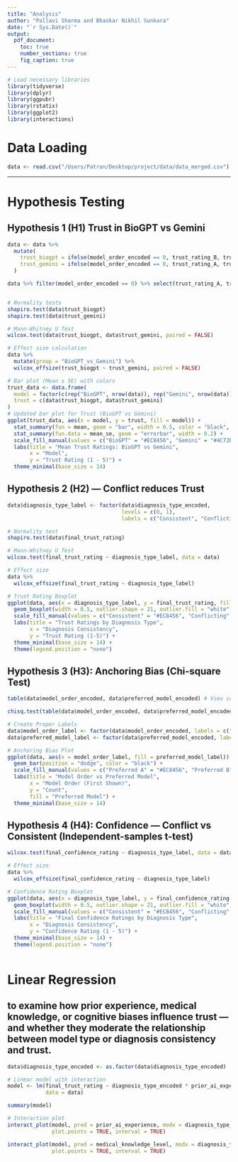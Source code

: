 ```yaml
---
title: "Analysis"
author: "Pallavi Sharma and Bhaskar Nikhil Sunkara"
date: "`r Sys.Date()`"
output:
  pdf_document:
    toc: true
    number_sections: true
    fig_caption: true
---
```


```r
# Load necessary libraries
library(tidyverse) 
library(dplyr)
library(ggpubr)    
library(rstatix)
library(ggplot2)
library(interactions)
```

# Data Loading

```r
data <- read.csv("/Users/Patron/Desktop/project/data/data_merged.csv") 
```


---
# Hypothesis Testing

## Hypothesis 1 (H1) Trust in BioGPT vs Gemini

```r
data <- data %>%
  mutate(
    trust_biogpt = ifelse(model_order_encoded == 0, trust_rating_B, trust_rating_A),
    trust_gemini = ifelse(model_order_encoded == 0, trust_rating_A, trust_rating_B)
  )

data %>% filter(model_order_encoded == 0) %>% select(trust_rating_A, trust_rating_B)


# Normality tests
shapiro.test(data$trust_biogpt)
shapiro.test(data$trust_gemini)

# Mann-Whitney U Test
wilcox.test(data$trust_biogpt, data$trust_gemini, paired = FALSE)

# Effect size calculation
data %>%
  mutate(group = "BioGPT_vs_Gemini") %>%
  wilcox_effsize(trust_biogpt ~ trust_gemini, paired = FALSE)

# Bar plot (Mean ± SE) with colors
trust_data <- data.frame(
  model = factor(c(rep("BioGPT", nrow(data)), rep("Gemini", nrow(data)))),
  trust = c(data$trust_biogpt, data$trust_gemini)
)
# Updated bar plot for Trust (BioGPT vs Gemini)
ggplot(trust_data, aes(x = model, y = trust, fill = model)) +
  stat_summary(fun = mean, geom = "bar", width = 0.5, color = "black", alpha = 0.8) +
  stat_summary(fun.data = mean_se, geom = "errorbar", width = 0.2) +
  scale_fill_manual(values = c("BioGPT" = "#EC8456", "Gemini" = "#4C72B0")) +
  labs(title = "Mean Trust Ratings: BioGPT vs Gemini",
       x = "Model",
       y = "Trust Rating (1 - 5)") +
  theme_minimal(base_size = 14)

```


## Hypothesis 2 (H2) — Conflict reduces Trust

```r
data$diagnosis_type_label <- factor(data$diagnosis_type_encoded, 
                                    levels = c(0, 1), 
                                    labels = c("Consistent", "Conflicting"))

# Normality test
shapiro.test(data$final_trust_rating)

# Mann-Whitney U Test
wilcox.test(final_trust_rating ~ diagnosis_type_label, data = data)

# Effect size
data %>%
  wilcox_effsize(final_trust_rating ~ diagnosis_type_label)

# Trust Rating Boxplot
ggplot(data, aes(x = diagnosis_type_label, y = final_trust_rating, fill = diagnosis_type_label)) +
  geom_boxplot(width = 0.5, outlier.shape = 21, outlier.fill = "white", outlier.color = "black") +
  scale_fill_manual(values = c("Consistent" = "#EC8456", "Conflicting" = "#4C72B0")) +
  labs(title = "Trust Ratings by Diagnosis Type",
       x = "Diagnosis Consistency",
       y = "Trust Rating (1-5)") +
  theme_minimal(base_size = 14) +
  theme(legend.position = "none")
```


## Hypothesis 3 (H3): Anchoring Bias (Chi-square Test)

```r
table(data$model_order_encoded, data$preferred_model_encoded) # View contingency table

chisq.test(table(data$model_order_encoded, data$preferred_model_encoded))

# Create Proper Labels
data$model_order_label <- factor(data$model_order_encoded, labels = c("Model A First", "Model B First"))
data$preferred_model_label <- factor(data$preferred_model_encoded, labels = c("Preferred A", "Preferred B"))

# Anchoring Bias Plot
ggplot(data, aes(x = model_order_label, fill = preferred_model_label)) +
  geom_bar(position = "dodge", color = "black") +
  scale_fill_manual(values = c("Preferred A" = "#EC8456", "Preferred B" = "#4C72B0")) +
  labs(title = "Model Order vs Preferred Model",
       x = "Model Order (First Shown)",
       y = "Count",
       fill = "Preferred Model") +
  theme_minimal(base_size = 14)

```


## Hypothesis 4 (H4): Confidence — Conflict vs Consistent (Independent-samples t-test)


```r
wilcox.test(final_confidence_rating ~ diagnosis_type_label, data = data)

# Effect size
data %>%
  wilcox_effsize(final_confidence_rating ~ diagnosis_type_label)

# Confidence Rating Boxplot
ggplot(data, aes(x = diagnosis_type_label, y = final_confidence_rating, fill = diagnosis_type_label)) +
  geom_boxplot(width = 0.5, outlier.shape = 21, outlier.fill = "white", outlier.color = "black") +
  scale_fill_manual(values = c("Consistent" = "#EC8456", "Conflicting" = "#4C72B0")) +
  labs(title = "Final Confidence Ratings by Diagnosis Type",
       x = "Diagnosis Consistency",
       y = "Confidence Rating (1 - 5)") +
  theme_minimal(base_size = 14) +
  theme(legend.position = "none")
      
```


# Linear Regression
##  to examine how prior experience, medical knowledge, or cognitive biases influence trust — and whether they moderate the relationship between model type or diagnosis consistency and trust.
```r
data$diagnosis_type_encoded <- as.factor(data$diagnosis_type_encoded)

# Linear model with interaction
model <- lm(final_trust_rating ~ diagnosis_type_encoded * prior_ai_experience + medical_knowledge_level,
            data = data)

summary(model)

# Interaction plot
interact_plot(model, pred = prior_ai_experience, modx = diagnosis_type_encoded,
              plot.points = TRUE, interval = TRUE)

interact_plot(model, pred = medical_knowledge_level, modx = diagnosis_type_encoded,
              plot.points = TRUE, interval = TRUE)
```
